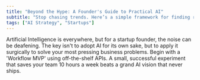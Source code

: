 ```yaml
---
title: "Beyond the Hype: A Founder's Guide to Practical AI"
subtitle: "Stop chasing trends. Here’s a simple framework for finding real-world AI use cases that actually move the needle for your business."
tags: ["AI Strategy", "Startups"]
---
```


Artificial Intelligence is everywhere, but for a startup founder, the noise can be deafening. The key isn't to adopt AI for its own sake, but to apply it surgically to solve your most pressing business problems. Begin with a 'Workflow MVP' using off-the-shelf APIs. A small, successful experiment that saves your team 10 hours a week beats a grand AI vision that never ships.